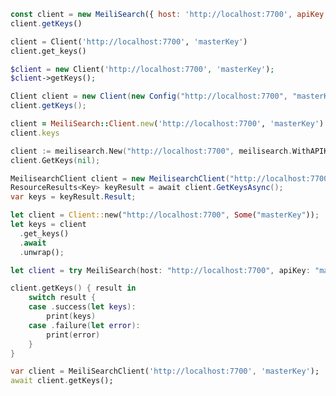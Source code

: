 <CodeGroup>

```javascript JS
const client = new MeiliSearch({ host: 'http://localhost:7700', apiKey: 'masterKey' })
client.getKeys()
```

```python Python
client = Client('http://localhost:7700', 'masterKey')
client.get_keys()
```

```php PHP
$client = new Client('http://localhost:7700', 'masterKey');
$client->getKeys();
```

```java Java
Client client = new Client(new Config("http://localhost:7700", "masterKey"));
client.getKeys();
```

```ruby Ruby
client = MeiliSearch::Client.new('http://localhost:7700', 'masterKey')
client.keys
```

```go Go
client := meilisearch.New("http://localhost:7700", meilisearch.WithAPIKey("masterKey"))
client.GetKeys(nil);
```

```csharp C#
MeilisearchClient client = new MeilisearchClient("http://localhost:7700", "masterKey");
ResourceResults<Key> keyResult = await client.GetKeysAsync();
var keys = keyResult.Result;
```

```rust Rust
let client = Client::new("http://localhost:7700", Some("masterKey"));
let keys = client
  .get_keys()
  .await
  .unwrap();
```

```swift Swift
let client = try MeiliSearch(host: "http://localhost:7700", apiKey: "masterKey")

client.getKeys() { result in
    switch result {
    case .success(let keys):
        print(keys)
    case .failure(let error):
        print(error)
    }
}
```

```dart Dart
var client = MeiliSearchClient('http://localhost:7700', 'masterKey');
await client.getKeys();
```
</CodeGroup>